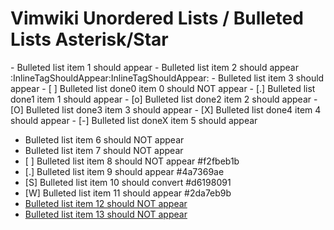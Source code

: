 = Vimwiki Unordered Lists / Bulleted Lists Asterisk/Star =

- Bulleted list item 1 should appear
- Bulleted list item 2 should appear :InlineTagShouldAppear:InlineTagShouldAppear:
- Bulleted list item 3 should appear
- [ ] Bulleted list done0 item 0 should NOT appear
- [.] Bulleted list done1 item 1 should appear
- [o] Bulleted list done2 item 2 should appear
- [O] Bulleted list done3 item 3 should appear
- [X] Bulleted list done4 item 4 should appear
- [-] Bulleted list doneX item 5 should appear
* Bulleted list item 6 should NOT appear
* Bulleted list item 7 should NOT appear
* [ ] Bulleted list item 8 should NOT appear  #f2fbeb1b
* [.] Bulleted list item 9 should appear  #4a7369ae
* [S] Bulleted list item 10 should convert  #d6198091
* [W] Bulleted list item 11 should appear  #2da7eb9b
* [[file:URI|Bulleted list item 12 should NOT appear]]
* [[d|Bulleted list item 13 should NOT appear]]
